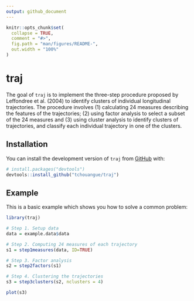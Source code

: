```yaml
---
output: github_document
---
```


<!-- README.md is generated from README.Rmd. Please edit that file -->

```r
knitr::opts_chunk$set(
  collapse = TRUE,
  comment = "#>",
  fig.path = "man/figures/README-",
  out.width = "100%"
)
```

# traj

<!-- badges: start -->
<!-- badges: end -->

The goal of $\texttt{traj}$ is to implement the three-step procedure proposed by Leffondree et al. (2004) to identify clusters of individual longitudinal trajectories. The procedure involves (1) calculating 24 measures describing the features of the trajectories; (2) using factor analysis to select a subset of the 24 measures and (3) using cluster analysis to identify clusters of trajectories, and classify each individual trajectory in one of the clusters.

## Installation

You can install the development version of $\texttt{traj}$ from [GitHub](https://github.com/) with:

``` r
# install.packages("devtools")
devtools::install_github("tchouangue/traj")
```

## Example

This is a basic example which shows you how to solve a common problem:

```r
library(traj)

# Step 1. Setup data 
data = example.data$data

# Step 2. Computing 24 measures of each trajectory
s1 = step1measures(data, ID=TRUE)

# Step 3. Factor analysis  
s2 = step2factors(s1)

# Step 4. Clustering the trajectories
s3 = step3clusters(s2, nclusters = 4)

plot(s3)

```

<!-- With a different database, make sure to well preprocess it in order to clean the data and if necessary, remove outliers. -->
